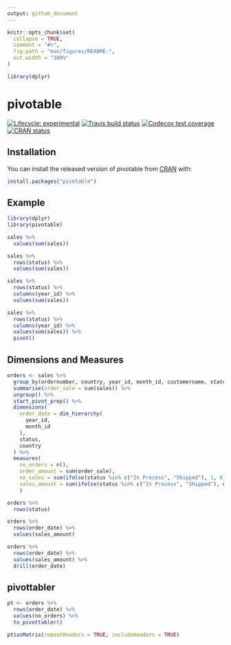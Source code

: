 ```yaml
---
output: github_document
---
```


<!-- README.md is generated from README.Rmd. Please edit that file -->

```r
knitr::opts_chunk$set(
  collapse = TRUE,
  comment = "#>",
  fig.path = "man/figures/README-",
  out.width = "100%"
)

library(dplyr)
```

# pivotable

<!-- badges: start -->
[![Lifecycle: experimental](https://img.shields.io/badge/lifecycle-experimental-orange.svg)](https://www.tidyverse.org/lifecycle/#experimental)
[![Travis build status](https://travis-ci.org/edgararuiz/pivotable.svg?branch=master)](https://travis-ci.org/edgararuiz/pivotable)
[![Codecov test coverage](https://codecov.io/gh/edgararuiz/pivotable/branch/master/graph/badge.svg)](https://codecov.io/gh/edgararuiz/pivotable?branch=master)
[![CRAN status](https://www.r-pkg.org/badges/version/pivotable)](https://CRAN.R-project.org/package=pivotable)
<!-- badges: end -->

## Installation

You can install the released version of pivotable from [CRAN](https://CRAN.R-project.org) with:

``` r
install.packages("pivotable")
```

## Example

```r
library(dplyr)
library(pivotable)

sales %>%
  values(sum(sales))
```


```r
sales %>%
  rows(status) %>%
  values(sum(sales)) 
```


```r
sales %>%
  rows(status) %>%
  columns(year_id) %>%
  values(sum(sales))
```


```r
sales %>%
  rows(status) %>%
  columns(year_id) %>%
  values(sum(sales)) %>%
  pivot()
```


## Dimensions and Measures

```r
orders <- sales %>%
  group_by(ordernumber, country, year_id, month_id, customername, state, status) %>% 
  summarise(order_sale = sum(sales)) %>%
  ungroup() %>%
  start_pivot_prep() %>%
  dimensions(
    order_date = dim_hierarchy(
      year_id,
      month_id      
    ),
    status, 
    country
  ) %>%
  measures(
    no_orders = n(), 
    order_amount = sum(order_sale),
    no_sales = sum(ifelse(status %in% c("In Process", "Shipped"), 1, 0)),
    sales_amount = sum(ifelse(status %in% c("In Process", "Shipped"), order_sale, 0))
    )
```

```r
orders %>%
  rows(status)
```

```r
orders %>%
  rows(order_date) %>%
  values(sales_amount) 
```


```r
orders %>%
  rows(order_date) %>%
  values(sales_amount) %>%
  drill(order_date)
```

## pivottabler


```r
pt <- orders %>%
  rows(order_date) %>%
  values(no_orders) %>%
  to_pivottabler()

pt$asMatrix(repeatHeaders = TRUE, includeHeaders = TRUE)
```

